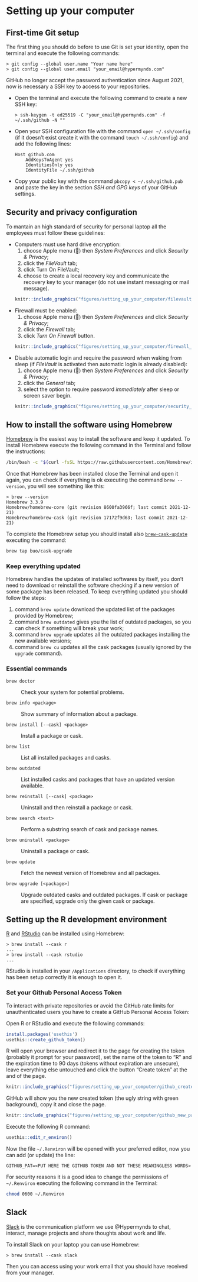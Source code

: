 # Setting up your computer

## First-time Git setup

The first thing you should do before to use Git is set your identity, open the
terminal and execute the following commands:

```
> git config --global user.name "Your name here"
> git config --global user.email "your_email@hypermynds.com"
```

GitHub no longer accept the password authentication since August 2021, now is
necessary a SSH key to access to your repositories.

* Open the terminal and execute the following command to create a new SSH key:
  ```
  > ssh-keygen -t ed25519 -C "your_email@hypermynds.com" -f ~/.ssh/github -N ""
  ```

* Open your SSH configuration file with the command `open ~/.ssh/config` (if it
  doesn't exist create it with the command `touch ~/.ssh/config`) and add the
  following lines:
  ```
  Host github.com
      AddKeysToAgent yes
      IdentitiesOnly yes
      IdentityFile ~/.ssh/github
  ```

* Copy your public key with the command `pbcopy < ~/.ssh/github.pub` and paste
  the key in the section *SSH and GPG keys* of your GitHub settings.

## Security and privacy configuration

To mantain an high standard of security for personal laptop all the employees
must follow these guidelines:

* Computers must use hard drive encryption:
    1. choose Apple menu (&#63743;) then *System Preferences* and click *Security & Privacy*;
    2. click the *FileVault* tab;
    3. click Turn On FileVault;
    4. choose to create a local recovery key and communicate the recovery key
       to your manager (do not use instant messaging or mail message).

    ```r
    knitr::include_graphics("figures/setting_up_your_computer/filevault_recovery_key.png")
    ```

* Firewall must be enabled:
    1. choose Apple menu (&#63743;) then *System Preferences* and click *Security & Privacy*;
    2. click the *Firewall* tab;
    3. click *Turn On Firewall* button.

    ```r
    knitr::include_graphics("figures/setting_up_your_computer/firewall_enabled.png")
    ```

* Disable automatic login and require the password when waking from sleep (if
  *FileVault* is activated then automatic login is already disabled):
    1. choose Apple menu (&#63743;) then *System Preferences* and click *Security & Privacy*;
    2. click the *General* tab;
    3. select the option to require password *immediately* after sleep or
       screen saver begin.

    ```r
    knitr::include_graphics("figures/setting_up_your_computer/security_general_tab.png")
    ```

## How to install the software using Homebrew

[Homebrew](https://brew.sh/) is the easiest way to install the software and
keep it updated. To install Homebrew execute the following command in the
Terminal and follow the instructions:

```bash
/bin/bash -c "$(curl -fsSL https://raw.githubusercontent.com/Homebrew/install/HEAD/install.sh)"
```

Once that Homebrew has been installed close the Terminal and open it again, you
can check if everything is ok executing the command `brew --version`, you will
see something like this:

```
> brew --version
Homebrew 3.3.9
Homebrew/homebrew-core (git revision 8600fa3966f; last commit 2021-12-21)
Homebrew/homebrew-cask (git revision 17172f9d63; last commit 2021-12-21)
```

To complete the Homebrew setup you should install also
[`brew-cask-update`](https://github.com/buo/homebrew-cask-upgrade) executing
the command:

```bash
brew tap buo/cask-upgrade
```

### Keep everything updated

Homebrew handles the updates of installed softwares by itself, you don't need
to download or reinstall the software checking if a new version of some package
has been released. To keep everything updated you should follow the steps:

1. command `brew update` download the updated list of the packages provided by
   Homebrew;
2. command `brew outdated` gives you the list of outdated packages, so you can
   check if something will break your work;
3. command `brew upgrade` updates all the outdated packages installing the new
   available versions;
4. command `brew cu` updates all the cask packages (usually ignored by the
   `upgrade` command).

### Essential commands

`brew doctor`

:   Check your system for potential problems.

`brew info <package>`

:   Show summary of information about a package. 

`brew install [--cask] <package>`

:   Install a package or cask.

`brew list`

:   List all installed packages and casks.

`brew outdated`

:   List installed casks and packages that have an updated version available.

`brew reinstall [--cask] <package>`

:   Uninstall and then reinstall a package or cask.

`brew search <text>`

:   Perform a substring search of cask and package names.

`brew uninstall <package>`

:   Uninstall a package or cask.

`brew update`

:   Fetch the newest version of Homebrew and all packages.

`brew upgrade [<package>]`

:   Upgrade outdated casks and outdated packages. If cask or package are
specified, upgrade only the given cask or package.

## Setting up the R development environment

[R](https://www.r-project.org/) and
[RStudio](https://www.rstudio.com/products/rstudio/) can be installed using
Homebrew:

```
> brew install --cask r
...
> brew install --cask rstudio
...
```

RStudio is installed in your `/Applications` directory, to check if everything
has been setup correctly it is enough to open it.

### Set your Github Personal Access Token

To interact with private repositories or avoid the GitHub rate limits for
unauthenticated users you have to create a GitHub Personal Access Token:

Open R or RStudio and execute the following commands:

```r
install.packages('usethis')
usethis::create_github_token()
```

R will open your browser and redirect it to the page for creating the token
(probably it prompt for your password), set the name of the token to "R" and
the expiration time to 90 days (tokens without expiration are unsecure), leave
everything else untouched and click the button "Create token" at the and of the
page.

```r
knitr::include_graphics("figures/setting_up_your_computer/github_create_a_new_pat.png")
```

GitHub will show you the new created token (the ugly string with green
background), copy it and close the page.

```r
knitr::include_graphics("figures/setting_up_your_computer/github_new_pat.png")
```

Execute the following R command:

```r
usethis::edit_r_environ()
```

Now the file `~/.Renviron` will be opened with your preferred editor, now you
can add (or update) the line:

```
GITHUB_PAT=<PUT HERE THE GITHUB TOKEN AND NOT THESE MEANINGLESS WORDS>
```

For security reasons it is a good idea to change the permissions of
`~/.Renviron` executing the following command in the Terminal:

```bash
chmod 0600 ~/.Renviron
```

## Slack

[Slack](https://slack.com/) is the communication platform we use @Hypermynds to
chat, interact, manage projects and share thoughts about work and life.

To install Slack on your laptop you can use Homebrew:

```
> brew install --cask slack
```

Then you can access using your work email that you should have received from
your manager.
